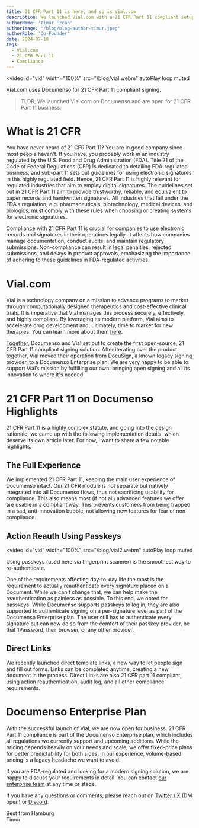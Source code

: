 ```yaml
---
title: 21 CFR Part 11 is here, and so is Vial.com
description: We launched Vial.com with a 21 CFR Part 11 compliant setup. Reach out if 21 CFR Part 11 compliance is among your needs.
authorName: 'Timur Ercan'
authorImage: '/blog/blog-author-timur.jpeg'
authorRole: 'Co-Founder'
date: 2024-07-18
tags:
  - Vial.com
  - 21 CFR Part 11
  - Compliance
---
```


<video
  id="vid"
  width="100%"
  src="/blog/vial.webm"
  autoPlay
  loop
  muted
></video>
<figcaption className="text-center">
  Vial.com uses Documenso for 21 CFR Part 11 compliant signing.
</figcaption>

> TLDR; We launched Vial.com on Documenso and are open for 21 CFR Part 11 business.

# What is 21 CFR
You have never heard of 21 CFR Part 11? You are in good company since most people haven't. If you have, you probably work in an industry regulated by the  U.S. Food and Drug Administration (FDA). Title 21 of the Code of Federal Regulations (CFR) is dedicated to detailing FDA-regulated business, and sub-part 11 sets out guidelines for using electronic signatures in this highly regulated field. Hence, 21 CFR Part 11 is highly relevant for regulated industries that aim to employ digital signatures. The guidelines set out in 21 CFR Part 11 aim to provide trustworthy, reliable, and equivalent to paper records and handwritten signatures. All Industries that fall under the FDA's regulation, e.g. pharmaceuticals, biotechnology, medical devices, and biologics, must comply with these rules when choosing or creating systems for electronic signatures.

Compliance with 21 CFR Part 11 is crucial for companies to use electronic records and signatures in their operations legally. It affects how companies manage documentation, conduct audits, and maintain regulatory submissions. Non-compliance can result in legal penalties, rejected submissions, and delays in product approvals, emphasizing the importance of adhering to these guidelines in FDA-regulated activities.

# Vial.com
Vial is a technology company on a mission to advance programs to market through computationally designed therapeutics and cost-effective clinical trials. It is imperative that Vial manages this process securely, effectively, and highly compliant. By leveraging its modern platform, Vial aims to accelerate drug development and, ultimately, time to market for new therapies. You can learn more about them [here](https://vial.com/about-us).

[Together](https://documen.so/vial-documenso), Documenso and Vial set out to create the first open-source, 21 CFR Part 11 compliant signing solution. After iterating over the product together, Vial moved their operation from DocuSign, a known legacy signing provider, to a Documenso Enterprise plan. We are very happy to be able to support Vial’s mission by fulfilling our own: bringing open signing and all its innovation to where it's needed.

# 21 CFR Part 11 on Documenso Highlights
21 CFR Part 11 is a highly complex statute, and going into the design rationale, we came up with the following implementation details, which deserve its own article later. For now, I want to share a few notable highlights.

## The Full Experience
We implemented 21 CFR Part 11, keeping the main user experience of Documenso intact. Our 21 CFR module is not separate but natively integrated into all Documenso flows, thus not sacrificing usability for compliance. This also means most (if not all) advanced features we offer are usable in a compliant way. This prevents customers from being trapped in a sad, anti-innovation bubble, not allowing new features for fear of non-compliance.

## Action Reauth Using Passkeys
<video
  id="vid"
  width="100%"
  src="/blog/vial2.webm"
  autoPlay
  loop
  muted
></video>
<figcaption className="text-center">
  Using passkeys (used here via fingerprint scanner) is the smoothest way to re-authenticate.
</figcaption>


One of the requirements affecting day-to-day life the most is the requirement to actually reauthenticate every signature placed on a Document. While we can't change that, we can help make the reauthentication as painless as possible. To this end, we opted for passkeys. While Documenso supports passkeys to log in, they are also supported to authenticate signing on a per-signature level as part of the Documenso Enterprise plan. The user still has to authenticate every signature but can now do so from the comfort of their passkey provider, be that 1Password, their browser, or any other provider.

## Direct Links
We recently launched direct template links, a new way to let people sign and fill out forms. Links can be completed anytime, creating a new document in the process. Direct Links are also 21 CFR part 11 compliant, using action reauthentication, audit log, and all other compliance requirements.

# Documenso Enterprise Plan
With the successful launch of Vial, we are now open for business. 21 CFR Part 11 compliance is part of the Documenso Enterprise plan, which includes all regulations we currently support and upcoming additions. While the pricing depends heavily on your needs and scale, we offer fixed-price plans for better predictability for both sides. In our experience, volume-based pricing is a legacy headache we want to avoid.

If you are FDA-regulated and looking for a modern signing solution, we are happy to discuss your requirements in detail. You can contact [our enterprise team](https://documen.so/21cfr) at any time or stage.

If you have any questions or comments, please reach out on [Twitter / X](https://twitter.com/eltimuro) (DM open) or [Discord](https://documen.so/discord).

Best from Hamburg\
Timur


